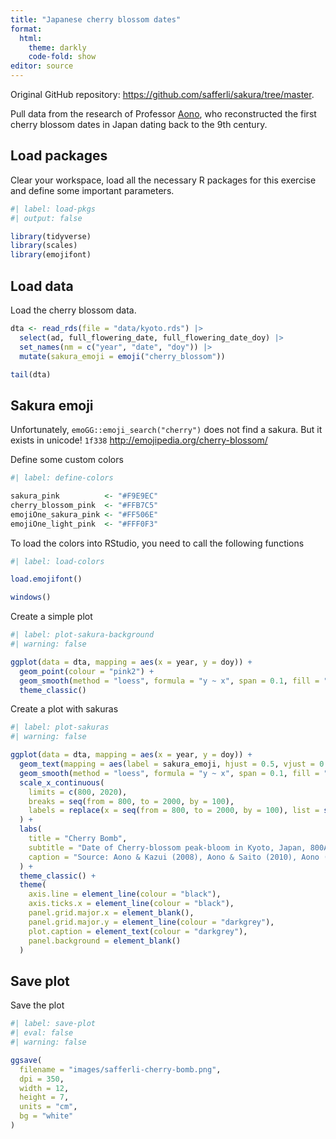 ```yaml
---
title: "Japanese cherry blossom dates"
format: 
  html:
    theme: darkly
    code-fold: show
editor: source
---
```


Original GitHub repository: <https://github.com/safferli/sakura/tree/master>.

Pull data from the research of Professor [Aono](http://atmenv.envi.osakafu-u.ac.jp/aono/aono-e/), who reconstructed the first cherry blossom dates in Japan dating back to the 9th century.

## Load packages

Clear your workspace, load all the necessary R packages for this exercise and define some important parameters.

```r
#| label: load-pkgs
#| output: false

library(tidyverse)
library(scales)
library(emojifont)
```

## Load data

Load the cherry blossom data.

```r
dta <- read_rds(file = "data/kyoto.rds") |> 
  select(ad, full_flowering_date, full_flowering_date_doy) |> 
  set_names(nm = c("year", "date", "doy")) |> 
  mutate(sakura_emoji = emoji("cherry_blossom"))

tail(dta)
```

## Sakura emoji

Unfortunately, `emoGG::emoji_search("cherry")` does not find a sakura. But it exists in unicode! `1f338` <http://emojipedia.org/cherry-blossom/>

Define some custom colors

```r
#| label: define-colors

sakura_pink          <- "#F9E9EC"
cherry_blossom_pink  <- "#FFB7C5"
emojiOne_sakura_pink <- "#FF506E"
emojiOne_light_pink  <- "#FFF0F3"
```

To load the colors into RStudio, you need to call the following functions

```r
#| label: load-colors

load.emojifont()

windows()
```

Create a simple plot

```r
#| label: plot-sakura-background
#| warning: false

ggplot(data = dta, mapping = aes(x = year, y = doy)) +
  geom_point(colour = "pink2") +
  geom_smooth(method = "loess", formula = "y ~ x", span = 0.1, fill = "#FFB7C5", colour = "darkred") +
  theme_classic()
```

Create a plot with sakuras

```r
#| label: plot-sakuras
#| warning: false

ggplot(data = dta, mapping = aes(x = year, y = doy)) +
  geom_text(mapping = aes(label = sakura_emoji, hjust = 0.5, vjust = 0.25), family = "EmojiOne", size = 4, colour = "#FF506E", fill = "#FF506E") +
  geom_smooth(method = "loess", formula = "y ~ x", span = 0.1, fill = "#F9E9EC", colour = "skyblue") +
  scale_x_continuous(
    limits = c(800, 2020),
    breaks = seq(from = 800, to = 2000, by = 100),
    labels = replace(x = seq(from = 800, to = 2000, by = 100), list = seq(from = 2, to = 12, by = 2), values = "")
  ) +
  labs(
    title = "Cherry Bomb",
    subtitle = "Date of Cherry-blossom peak-bloom in Kyoto, Japan, 800AD - 2021",
    caption = "Source: Aono & Kazui (2008), Aono & Saito (2010), Aono (2012)"
  ) +
  theme_classic() +
  theme(
    axis.line = element_line(colour = "black"),
    axis.ticks.x = element_line(colour = "black"),
    panel.grid.major.x = element_blank(),
    panel.grid.major.y = element_line(colour = "darkgrey"),
    plot.caption = element_text(colour = "darkgrey"),
    panel.background = element_blank()
  )
```

## Save plot

Save the plot

```r
#| label: save-plot
#| eval: false
#| warning: false

ggsave(
  filename = "images/safferli-cherry-bomb.png",
  dpi = 350,
  width = 12,
  height = 7,
  units = "cm",
  bg = "white"
)
```
